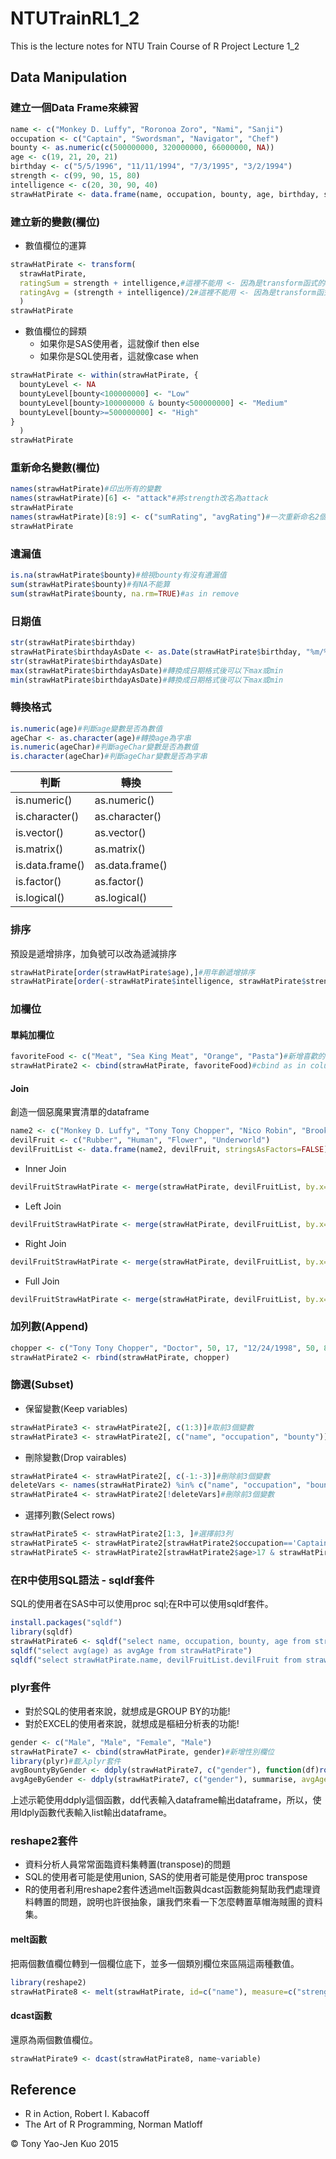 # NTUTrainRL1_2
This is the lecture notes for NTU Train Course of R Project Lecture 1_2

## Data Manipulation

### 建立一個Data Frame來練習

```r
name <- c("Monkey D. Luffy", "Roronoa Zoro", "Nami", "Sanji")
occupation <- c("Captain", "Swordsman", "Navigator", "Chef")
bounty <- as.numeric(c(500000000, 320000000, 66000000, NA))
age <- c(19, 21, 20, 21)
birthday <- c("5/5/1996", "11/11/1994", "7/3/1995", "3/2/1994")
strength <- c(99, 90, 15, 80)
intelligence <- c(20, 30, 90, 40)
strawHatPirate <- data.frame(name, occupation, bounty, age, birthday, strength, intelligence, stringsAsFactors=FALSE)
```

### 建立新的變數(欄位)

* 數值欄位的運算

```r
strawHatPirate <- transform(
  strawHatPirate,
  ratingSum = strength + intelligence,#這裡不能用 <- 因為是transform函式的option
  ratingAvg = (strength + intelligence)/2#這裡不能用 <- 因為是transform函式的option
  )
strawHatPirate
```

* 數值欄位的歸類
  * 如果你是SAS使用者，這就像if then else
  * 如果你是SQL使用者，這就像case when

```r
strawHatPirate <- within(strawHatPirate, {
  bountyLevel <- NA
  bountyLevel[bounty<100000000] <- "Low"
  bountyLevel[bounty>100000000 & bounty<500000000] <- "Medium"
  bountyLevel[bounty>=500000000] <- "High"
}
  )
strawHatPirate
```

### 重新命名變數(欄位)

```r
names(strawHatPirate)#印出所有的變數
names(strawHatPirate)[6] <- "attack"#將strength改名為attack
strawHatPirate
names(strawHatPirate)[8:9] <- c("sumRating", "avgRating")#一次重新命名2個變數名
strawHatPirate
```

### 遺漏值

```r
is.na(strawHatPirate$bounty)#檢視bounty有沒有遺漏值
sum(strawHatPirate$bounty)#有NA不能算
sum(strawHatPirate$bounty, na.rm=TRUE)#as in remove
```

### 日期值

```r
str(strawHatPirate$birthday)
strawHatPirate$birthdayAsDate <- as.Date(strawHatPirate$birthday, "%m/%d/%Y")#Y for 4-digit, y for 2-digit
str(strawHatPirate$birthdayAsDate)
max(strawHatPirate$birthdayAsDate)#轉換成日期格式後可以下max或min
min(strawHatPirate$birthdayAsDate)#轉換成日期格式後可以下max或min
```

### 轉換格式

```r
is.numeric(age)#判斷age變數是否為數值
ageChar <- as.character(age)#轉換age為字串
is.numeric(ageChar)#判斷ageChar變數是否為數值
is.character(ageChar)#判斷ageChar變數是否為字串
```

判斷|轉換
----|----
is.numeric()|as.numeric()
is.character()|as.character()
is.vector()|as.vector()
is.matrix()|as.matrix()
is.data.frame()|as.data.frame()
is.factor()|as.factor()
is.logical()|as.logical()

### 排序

預設是遞增排序，加負號可以改為遞減排序

```r
strawHatPirate[order(strawHatPirate$age),]#用年齡遞增排序
strawHatPirate[order(-strawHatPirate$intelligence, strawHatPirate$strength),]#先用智力遞減排序再用力量遞增排序
```

### 加欄位

#### 單純加欄位

```r
favoriteFood <- c("Meat", "Sea King Meat", "Orange", "Pasta")#新增喜歡的食物
strawHatPirate2 <- cbind(strawHatPirate, favoriteFood)#cbind as in column bind
```

#### Join

創造一個惡魔果實清單的dataframe

```r
name2 <- c("Monkey D. Luffy", "Tony Tony Chopper", "Nico Robin", "Brook")
devilFruit <- c("Rubber", "Human", "Flower", "Underworld")
devilFruitList <- data.frame(name2, devilFruit, stringsAsFactors=FALSE)
```

* Inner Join
```r
devilFruitStrawHatPirate <- merge(strawHatPirate, devilFruitList, by.x="name", by.y="name2")#預設就是inner join
```
* Left Join
```r
devilFruitStrawHatPirate <- merge(strawHatPirate, devilFruitList, by.x="name", by.y="name2", all.x=TRUE)#使用all.x=TRUE的option
```
* Right Join
```r
devilFruitStrawHatPirate <- merge(strawHatPirate, devilFruitList, by.x="name", by.y="name2", all.y=TRUE)#使用all.y=TRUE的option
```
* Full Join
```r
devilFruitStrawHatPirate <- merge(strawHatPirate, devilFruitList, by.x="name", by.y="name2", all.x=TRUE, all.y=TRUE)#使用all.x=TRUE與all.y=TRUE的option
```

### 加列數(Append)

```r
chopper <- c("Tony Tony Chopper", "Doctor", 50, 17, "12/24/1998", 50, 80)
strawHatPirate2 <- rbind(strawHatPirate, chopper)
```

### 篩選(Subset)

* 保留變數(Keep variables)

```r
strawHatPirate3 <- strawHatPirate2[, c(1:3)]#取前3個變數
strawHatPirate3 <- strawHatPirate2[, c("name", "occupation", "bounty")]#取前3個變數
```

* 刪除變數(Drop vairables)

```r
strawHatPirate4 <- strawHatPirate2[, c(-1:-3)]#刪除前3個變數
deleteVars <- names(strawHatPirate2) %in% c("name", "occupation", "bounty")#logical test
strawHatPirate4 <- strawHatPirate2[!deleteVars]#刪除前3個變數
```

* 選擇列數(Select rows)

```r
strawHatPirate5 <- strawHatPirate2[1:3, ]#選擇前3列
strawHatPirate5 <- strawHatPirate2[strawHatPirate2$occupation=='Captain', ]
strawHatPirate5 <- strawHatPirate2[strawHatPirate2$age>17 & strawHatPirate2$strength>30, ]#2個篩選條件使用&連接
```

### 在R中使用SQL語法 - sqldf套件

SQL的使用者在SAS中可以使用proc sql;在R中可以使用sqldf套件。

```r
install.packages("sqldf")
library(sqldf)
strawHatPirate6 <- sqldf("select name, occupation, bounty, age from strawHatPirate where age>17 order by bounty asc")
sqldf("select avg(age) as avgAge from strawHatPirate")
sqldf("select strawHatPirate.name, devilFruitList.devilFruit from strawHatPirate inner join devilFruitList on strawHatPirate.name=devilFruitList.name2")
```

### plyr套件

* 對於SQL的使用者來說，就想成是GROUP BY的功能!
* 對於EXCEL的使用者來說，就想成是樞紐分析表的功能!

```r
gender <- c("Male", "Male", "Female", "Male")
strawHatPirate7 <- cbind(strawHatPirate, gender)#新增性別欄位
library(plyr)#載入plyr套件
avgBountyByGender <- ddply(strawHatPirate7, c("gender"), function(df)round(mean(df$bounty, na.rm=T),2))#寫法1
avgAgeByGender <- ddply(strawHatPirate7, c("gender"), summarise, avgAge=round(mean(age),2))#寫法2
```

上述示範使用ddply這個函數，dd代表輸入dataframe輸出dataframe，所以，使用ldply函數代表輸入list輸出dataframe。

### reshape2套件

* 資料分析人員常常面臨資料集轉置(transpose)的問題
* SQL的使用者可能是使用union, SAS的使用者可能是使用proc transpose
* R的使用者利用reshape2套件透過melt函數與dcast函數能夠幫助我們處理資料轉置的問題，說明也許很抽象，讓我們來看一下怎麼轉置草帽海賊團的資料集。

#### melt函數

把兩個數值欄位轉到一個欄位底下，並多一個類別欄位來區隔這兩種數值。

```r
library(reshape2)
strawHatPirate8 <- melt(strawHatPirate, id=c("name"), measure=c("strength", "intelligence"))
```

#### dcast函數

還原為兩個數值欄位。

```r
strawHatPirate9 <- dcast(strawHatPirate8, name~variable)
```

## Reference
* R in Action, Robert I. Kabacoff
* The Art of R Programming, Norman Matloff

&copy; Tony Yao-Jen Kuo 2015